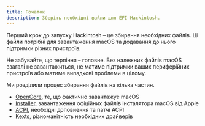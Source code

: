 ```yaml
---
title: Початок
description: Зберіть необхідні файли для EFI Hackintosh.
---
```


Перший крок до запуску Hackintosh – це збирання необхідних файлів. Ці файли потрібні для завантаження macOS та додавання до нього підтримки різних пристроїв.

Не забувайте, що терпіння – головне. Без належних файлів macOS взагалі не завантажиться, не матиме підтримки ваших периферійних пристроїв або матиме випадкові проблеми в цілому.

Ми розділили процес збирання файлів на кілька частин.

- [OpenCore](/uk/guides/hackintosh/gathering-files/opencore/), те, що фактично завантажує macOS
- [Installer](/uk/guides/hackintosh/gathering-files/installer/), завантаження офіційних файлів інсталятора macOS від Apple
- [ACPI](/uk/guides/hackintosh/gathering-files/acpi/), необхідні доповнення та патчі ACPI
- [Kexts](/uk/guides/hackintosh/gathering-files/kexts/), різноманітність необхідних драйверів
